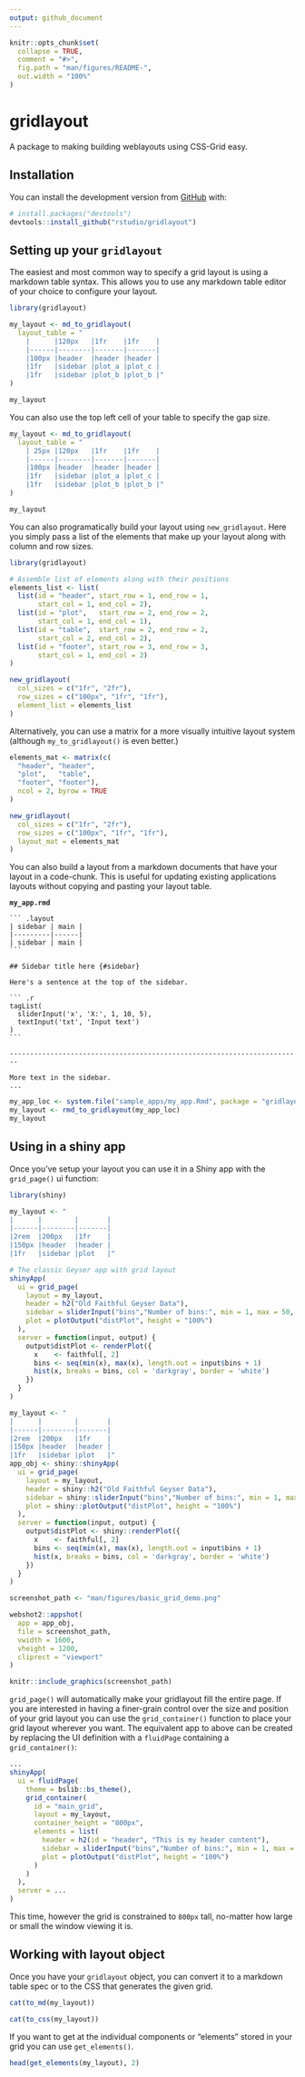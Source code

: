 ```yaml
---
output: github_document
---
```


<!-- README.md is generated from README.Rmd. Please edit that file -->

```r
knitr::opts_chunk$set(
  collapse = TRUE,
  comment = "#>",
  fig.path = "man/figures/README-",
  out.width = "100%"
)
```

# gridlayout

<!-- badges: start -->
<!-- badges: end -->

A package to making building weblayouts using CSS-Grid easy.

## Installation

You can install the development version from [GitHub](https://github.com/) with:

``` r
# install.packages("devtools")
devtools::install_github("rstudio/gridlayout")
```

## Setting up your `gridlayout`

The easiest and most common way to specify a grid layout is using a markdown table syntax. This allows you to use any markdown table editor of your choice to configure your layout. 

```r
library(gridlayout)

my_layout <- md_to_gridlayout(
  layout_table = "
    |      |120px   |1fr    |1fr    |
    |------|--------|-------|-------|
    |100px |header  |header |header |
    |1fr   |sidebar |plot_a |plot_c |
    |1fr   |sidebar |plot_b |plot_b |"
)

my_layout
```


You can also use the top left cell of your table to specify the gap size.

```r
my_layout <- md_to_gridlayout(
  layout_table = "
    | 25px |120px   |1fr    |1fr    |
    |------|--------|-------|-------|
    |100px |header  |header |header |
    |1fr   |sidebar |plot_a |plot_c |
    |1fr   |sidebar |plot_b |plot_b |"
)

my_layout
```

You can also programatically build your layout using `new_gridlayout`. Here you simply pass a list of the elements that make up your layout along with column and row sizes.

```r
library(gridlayout)

# Assemble list of elements along with their positions
elements_list <- list(
  list(id = "header", start_row = 1, end_row = 1,
       start_col = 1, end_col = 2),
  list(id = "plot",   start_row = 2, end_row = 2,
       start_col = 1, end_col = 1),
  list(id = "table",  start_row = 2, end_row = 2,
       start_col = 2, end_col = 2),
  list(id = "footer", start_row = 3, end_row = 3,
       start_col = 1, end_col = 2)
)

new_gridlayout(
  col_sizes = c("1fr", "2fr"),
  row_sizes = c("100px", "1fr", "1fr"),
  element_list = elements_list
)

```

Alternatively, you can use a matrix for a more visually intuitive layout system (although `my_to_gridlayout()` is even better.)

```r
elements_mat <- matrix(c(
  "header", "header",
  "plot",   "table",
  "footer", "footer"),
  ncol = 2, byrow = TRUE
)

new_gridlayout(
  col_sizes = c("1fr", "2fr"),
  row_sizes = c("100px", "1fr", "1fr"),
  layout_mat = elements_mat
)
```



You can also build a layout from a markdown documents that have your layout in a code-chunk. This is useful for updating existing applications layouts without copying and pasting your layout table.


__`my_app.rmd`__
````
``` .layout
| sidebar | main |
|---------|------|
| sidebar | main |
```

## Sidebar title here {#sidebar}

Here's a sentence at the top of the sidebar.

``` .r
tagList(
  sliderInput('x', 'X:', 1, 10, 5),
  textInput('txt', 'Input text')
)
```

------------------------------------------------------------------------

More text in the sidebar.
...
````

````r
my_app_loc <- system.file("sample_apps/my_app.Rmd", package = "gridlayout")
my_layout <- rmd_to_gridlayout(my_app_loc)
my_layout
````

## Using in a shiny app

Once you've setup your layout you can use it in a Shiny app with the `grid_page()` ui function:

```r
library(shiny)

my_layout <- "
|      |        |       |
|------|--------|-------|
|2rem  |200px   |1fr    |
|150px |header  |header |
|1fr   |sidebar |plot   |"

# The classic Geyser app with grid layout
shinyApp(
  ui = grid_page(
    layout = my_layout,
    header = h2("Old Faithful Geyser Data"),
    sidebar = sliderInput("bins","Number of bins:", min = 1, max = 50, value = 30),
    plot = plotOutput("distPlot", height = "100%")
  ),
  server = function(input, output) {
    output$distPlot <- renderPlot({
      x    <- faithful[, 2]
      bins <- seq(min(x), max(x), length.out = input$bins + 1)
      hist(x, breaks = bins, col = 'darkgray', border = 'white')
    })
  }
)
```

```r
my_layout <- "
|      |        |       |
|------|--------|-------|
|2rem  |200px   |1fr    |
|150px |header  |header |
|1fr   |sidebar |plot   |"
app_obj <- shiny::shinyApp(
  ui = grid_page(
    layout = my_layout,
    header = shiny::h2("Old Faithful Geyser Data"),
    sidebar = shiny::sliderInput("bins","Number of bins:", min = 1, max = 50, value = 30),
    plot = shiny::plotOutput("distPlot", height = "100%")
  ),
  server = function(input, output) {
    output$distPlot <- shiny::renderPlot({
      x    <- faithful[, 2]
      bins <- seq(min(x), max(x), length.out = input$bins + 1)
      hist(x, breaks = bins, col = 'darkgray', border = 'white')
    })
  }
)

screenshot_path <- "man/figures/basic_grid_demo.png"

webshot2::appshot(
  app = app_obj,
  file = screenshot_path,
  vwidth = 1600,
  vheight = 1200,
  cliprect = "viewport"
)

knitr::include_graphics(screenshot_path)
```



`grid_page()` will automatically make your gridlayout fill the entire page. If you are interested in having a finer-grain control over the size and position of your grid layout you can use the `grid_container()` function to place your grid layout wherever you want. The equivalent app to above can be created by replacing the UI definition with a `fluidPage` containing a `grid_container()`:

```r
...
shinyApp(
  ui = fluidPage(
    theme = bslib::bs_theme(),
    grid_container(
      id = "main_grid",
      layout = my_layout,
      container_height = "800px",
      elements = list(
        header = h2(id = "header", "This is my header content"),
        sidebar = sliderInput("bins","Number of bins:", min = 1, max = 50, value = 30),
        plot = plotOutput("distPlot", height = "100%")
      )
    )
  ),
  server = ...
)
```

This time, however the grid is constrained to `800px` tall, no-matter how large or small the window viewing it is. 

## Working with layout object

Once you have your `gridlayout` object, you can convert it to a markdown table spec or to the CSS that generates the given grid.

```r
cat(to_md(my_layout))
```

```r
cat(to_css(my_layout))
```

If you want to get at the individual components or "elements" stored in your grid you can use `get_elements()`.

```r
head(get_elements(my_layout), 2)
```


